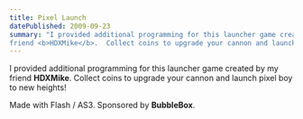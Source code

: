 ```yaml
---
title: Pixel Launch
datePublished: 2009-09-23
summary: "I provided additional programming for this launcher game created by my
friend <b>HDXMike</b>.  Collect coins to upgrade your cannon and launch pixel boy to new heights!"
---
```



I provided additional programming for this launcher game created by my
friend **HDXMike**.  Collect coins to upgrade your cannon and launch pixel boy to new heights!

Made with Flash / AS3.  Sponsored by **BubbleBox**.

<RuffleEmbed src="/flash/Pixel_Launch_Bored_Brandin.swf" width={800} height={450} />
<script src="https://unpkg.com/@ruffle-rs/ruffle"></script>